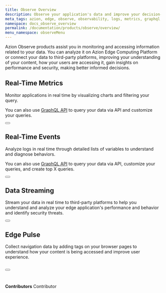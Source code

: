 ```yaml
---
title: Observe Overview
description: Observe your application's data and improve your decision-making process.
meta_tags: azion, edge, observe, observability, logs, metrics, graphql, stream, navigation
namespace: docs_observe_overview
permalink: /documentation/products/observe/overview/
menu_namespace: observeMenu
---
```



Azion Observe products assist you in monitoring and accessing information related to your data. You can analyze it on Azion Edge Computing Platform or connect your data to third-party platforms, improving your understanding of your content, how your users are accessing it, gain insights on performance and security, making better informed decisions.

## Real-Time Metrics

Monitor applications in real time by visualizing charts and filtering your query.

You can also use [GraphQL API](/en/documentation/devtools/graphql-api/overview/) to query your data via API and customize your queries.

<Button href="/en/documentation/products/observe/monitor-applications/" text="go to monitor applications" variant="secondary" target="_blank"></Button>

## Real-Time Events

Analyze logs in real time through detailed lists of variables to understand and diagnose behaviors.

You can also use [GraphQL API](/en/documentation/devtools/graphql-api/overview/) to query your data via API, customize your queries, and create top X queries.

<Button href="/en/documentation/products/observe/analyze-logs/" text="go to analyze logs" variant="secondary" target="_blank"></Button>

## Data Streaming

Stream your data in real time to third-party platforms to help you understand and analyze your edge application's performance and behavior and identify security threats.

<Button href="/en/documentation/products/observe/stream-data/" text="go to stream data" variant="secondary" target="_blank"></Button>

## Edge Pulse

Collect navigation data by adding tags on your browser pages to understand how your content is being accessed and improve user experience.

<Button href="/en/documentation/products/guides/observe/analyze-navigation-data/" text="go collect navigation data" variant="secondary" target="_blank"></Button>
<br /><br />
---


**Contributors** <ContributorList>Contributor</ContributorList>